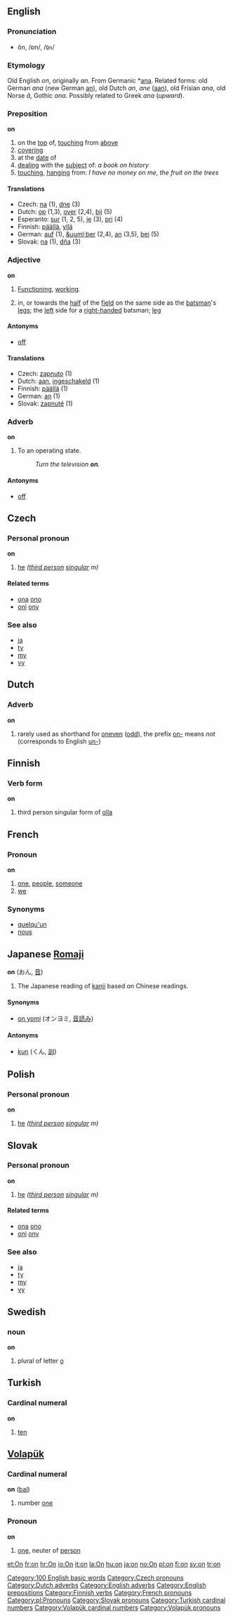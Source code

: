 ==English==

===Pronunciation===
*ŏn, /ɒn/, /<tt>Qn</tt>/

===Etymology===
Old English ''on'', originally ''an''. From Germanic *[[ana]]. Related forms: old German ''ana'' (new German [[an]]), old Dutch ''an'', ''ane'' ([[aan]]), old Frisian ''ana'', old Norse ''&acirc;'', Gothic ''ana''. Possibly related to Greek ''ana'' (''upward'').

===Preposition===
'''on'''

# on the [[top]] of, [[touch]]ing from [[above]]
# [[covering]]
# at the [[date]] of
# [[deal]]ing with the [[subject]] of: ''a book on history''
# [[touch]]ing, [[hang]]ing from: ''I have no money on me'', ''the fruit on the trees''

====Translations====
*Czech: [[na]]  (1),  [[dne]]  (3)
*Dutch: [[op]] (1,3), [[over]] (2,4), [[bij]] (5)
*Esperanto: [[sur]] (1, 2, 5), [[je]] (3), [[pri]] (4)
*Finnish: [[päällä]], [[yllä]]
*German: [[auf]] (1), [[&uuml;ber]] (2,4), [[an]] (3,5), [[bei]] (5)
*Slovak: [[na]] (1), [[dňa]] (3)

=== Adjective ===
'''on'''

# [[Function]]ing, [[work]]ing.
#{{cricket}} in, or towards the [[half]] of the [[field]] on the same side as the [[batsman]]'s [[leg]]s; the [[left]] side for a [[right-handed]] batsman; [[leg]]

====Antonyms====
*[[off]]

====Translations====
*Czech: [[zapnuto]] (1)
*Dutch: [[aan]], [[ingeschakeld]] (1)
*Finnish: [[päällä]] (1)
*German: [[an]] (1)
*Slovak: [[zapnuté]] (1)

=== Adverb ===
'''on'''

# To an operating state.
#:''Turn the television '''on'''.''

====Antonyms====
*[[off]]

==Czech==

===Personal pronoun===
'''on'''

# [[he]] ''([[third person]] [[singular]] m)''

<!-- i sep'd rel & see also based on appearance only - please correct my mistakes &mdash; [[User:Hippietrail|Hippietrail]] 11:07, 3 Jul 2004 (UTC) -->

====Related terms====
* [[ona]] [[ono]]
* [[oni]] [[ony]]

===See also===
* [[ja]]
* [[ty]]
* [[my]]
* [[vy]]

==Dutch==

===Adverb===
'''on'''

# rarely used as shorthand for [[oneven]] ([[odd]]), the prefix [[on-]] means ''not'' (corresponds to English [[un-]])

==Finnish==

===Verb form===
'''on'''

# third person singular form of [[olla]]

==French==

===Pronoun===
'''on'''

# [[one]], [[people]], [[someone]]
# [[we]]

===Synonyms===
*[[quelqu'un]]
*[[nous]]

==Japanese [[Romaji]]==
'''on''' (おん, [[音]])

#The Japanese reading of [[kanji]] based on Chinese readings.

====Synonyms====
*[[on yomi]] (オンヨミ, [[音読み]])<!-- hyphenated? --><!--[[on'yomi]] or [[on-yomi]]-->

====Antonyms====
*[[kun#Japanese Romaji|kun]] (くん, [[訓]])

==Polish==

===Personal pronoun===
'''on'''

# [[he]] ''([[third person]] [[singular]] m)''

==Slovak==

===Personal pronoun===
'''on'''

# [[he]] ''([[third person]] [[singular]] m)''

<!-- i sep'd rel & see also based on appearance only - please correct my mistakes &mdash; [[User:Hippietrail|Hippietrail]] 11:07, 3 Jul 2004 (UTC) -->

====Related terms====
* [[ona]] [[ono]]
* [[oni]] [[ony]]

===See also===
* [[ja]]
* [[ty]]
* [[my]]
* [[vy]]

==Swedish==
===noun===
'''on'''

#plural of letter [[o]]

==Turkish==

===Cardinal numeral===
'''on'''

#[[ten]]

==[[Volapük]]==

===Cardinal numeral===
'''on''' ([[bal]])

#number [[one]]

===Pronoun===
'''on'''

#[[one]], neuter of [[person]]

[[Category:100 English basic words]]
[[Category:Czech pronouns]]
[[Category:Dutch adverbs]]
[[Category:English adverbs]]
[[Category:English prepositions]]
[[Category:Finnish verbs]]
[[Category:French pronouns]]
[[Category:pl:Pronouns]]
[[Category:Slovak pronouns]]
[[Category:Turkish cardinal numbers]]
[[Category:Volapük cardinal numbers]]
[[Category:Volapük pronouns]]

[[et:On]]
[[fr:on]]
[[hr:On]]
[[io:On]]
[[it:on]]
[[la:On]]
[[hu:on]]
[[ja:on]]
[[no:On]]
[[pl:on]]
[[fi:on]]
[[sv:on]]
[[tr:on]]